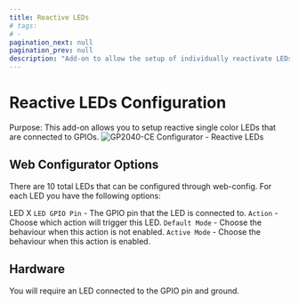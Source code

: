 ```yaml
---
title: Reactive LEDs
# tags:
# -
pagination_next: null
pagination_prev: null
description: "Add-on to allow the setup of individually reactivate LEDs"
---
```


# Reactive LEDs Configuration

Purpose: This add-on allows you to setup reactive single color LEDs that are connected to GPIOs.
![GP2040-CE Configurator - Reactive LEDs](../assets/images/gpc-add-ons-reactive-leds.png)

## Web Configurator Options

There are 10 total LEDs that can be configured through web-config.  For each LED you have the following options:

LED X
`LED GPIO Pin` - The GPIO pin that the LED is connected to.
`Action` - Choose which action will trigger this LED.
`Default Mode` - Choose the behaviour when this action is not enabled.
`Active Mode` - Choose the behaviour when this action is enabled.

## Hardware

You will require an LED connected to the GPIO pin and ground.
